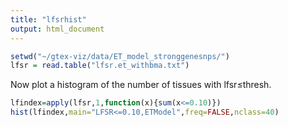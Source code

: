 ```yaml
---
title: "lfsrhist"
output: html_document
---
```


```r
setwd("~/gtex-viz/data/ET_model_stronggenesnps/")
lfsr = read.table("lfsr.et_withbma.txt")
```

Now plot a histogram of the number of tissues with lfsr$\leq$thresh.

```r
lfindex=apply(lfsr,1,function(x){sum(x<=0.10)})
hist(lfindex,main="LFSR<=0.10,ETModel",freq=FALSE,nclass=40)
```


